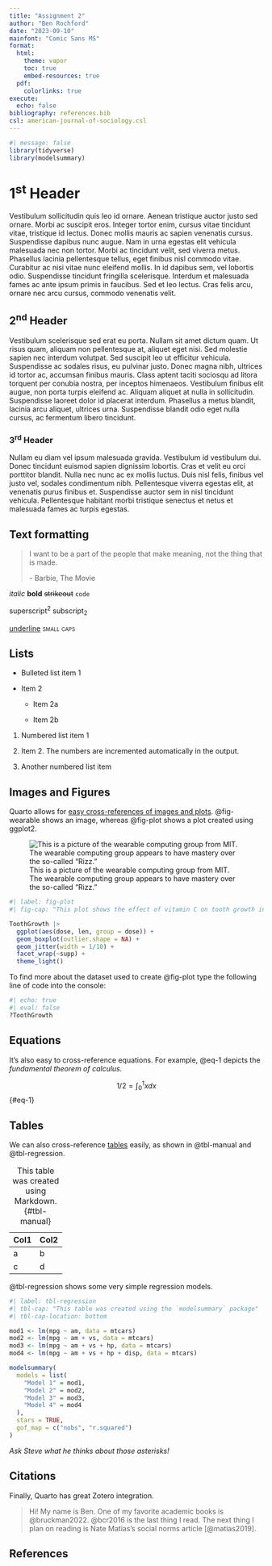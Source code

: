 ```yaml
---
title: "Assignment 2"
author: "Ben Rochford"
date: "2023-09-10"
mainfont: "Comic Sans MS"
format: 
  html: 
    theme: vapor
    toc: true
    embed-resources: true
  pdf:
    colorlinks: true
execute: 
  echo: false
bibliography: references.bib
csl: american-journal-of-sociology.csl
---
```


```r
#| message: false
library(tidyverse)
library(modelsummary)
```

# 1^st^ Header

Vestibulum sollicitudin quis leo id ornare. Aenean tristique auctor justo sed ornare. Morbi ac suscipit eros. Integer tortor enim, cursus vitae tincidunt vitae, tristique id lectus. Donec mollis mauris ac sapien venenatis cursus. Suspendisse dapibus nunc augue. Nam in urna egestas elit vehicula malesuada nec non tortor. Morbi ac tincidunt velit, sed viverra metus. Phasellus lacinia pellentesque tellus, eget finibus nisl commodo vitae. Curabitur ac nisi vitae nunc eleifend mollis. In id dapibus sem, vel lobortis odio. Suspendisse tincidunt fringilla scelerisque. Interdum et malesuada fames ac ante ipsum primis in faucibus. Sed et leo lectus. Cras felis arcu, ornare nec arcu cursus, commodo venenatis velit.

## 2^nd^ Header

Vestibulum scelerisque sed erat eu porta. Nullam sit amet dictum quam. Ut risus quam, aliquam non pellentesque at, aliquet eget nisi. Sed molestie sapien nec interdum volutpat. Sed suscipit leo ut efficitur vehicula. Suspendisse ac sodales risus, eu pulvinar justo. Donec magna nibh, ultrices id tortor ac, accumsan finibus mauris. Class aptent taciti sociosqu ad litora torquent per conubia nostra, per inceptos himenaeos. Vestibulum finibus elit augue, non porta turpis eleifend ac. Aliquam aliquet at nulla in sollicitudin. Suspendisse laoreet dolor id placerat interdum. Phasellus a metus blandit, lacinia arcu aliquet, ultrices urna. Suspendisse blandit odio eget nulla cursus, ac fermentum libero tincidunt.

### 3^rd^ Header

Nullam eu diam vel ipsum malesuada gravida. Vestibulum id vestibulum dui. Donec tincidunt euismod sapien dignissim lobortis. Cras et velit eu orci porttitor blandit. Nulla nec nunc ac ex mollis luctus. Duis nisl felis, finibus vel justo vel, sodales condimentum nibh. Pellentesque viverra egestas elit, at venenatis purus finibus et. Suspendisse auctor sem in nisl tincidunt vehicula. Pellentesque habitant morbi tristique senectus et netus et malesuada fames ac turpis egestas.

## Text formatting

> I want to be a part of the people that make meaning, not the thing that is made.
>
> \- Barbie, The Movie

*italic* **bold** ~~strikeout~~ `code`

superscript^2^ subscript~2~

[underline]{.underline} [small caps]{.smallcaps}

## Lists

-   Bulleted list item 1

-   Item 2

    -   Item 2a

    -   Item 2b

1.  Numbered list item 1

2.  Item 2. The numbers are incremented automatically in the output.

3.  Another numbered list item

## Images and Figures

Quarto allows for [easy cross-references of images and plots](https://quarto.org/docs/authoring/cross-references.html#figures). @fig-wearable shows an image, whereas @fig-plot shows a plot created using ggplot2.

![This is a picture of the wearable computing group from MIT. The wearable computing group appears to have mastery over the so-called "Rizz."](mit_wearable.jpeg){#fig-wearable fig-align="center"}

```r
#| label: fig-plot
#| fig-cap: "This plot shows the effect of vitamin C on tooth growth in Guinea Pigs. The response is the length of odontoblasts (cells responsible for tooth growth) in 60 guinea pigs. Each animal received one of three dose levels of vitamin C (0.5, 1, and 2 mg/day) by one of two delivery methods, orange juice or ascorbic acid (a form of vitamin C and coded as `VC`)."

ToothGrowth |> 
  ggplot(aes(dose, len, group = dose)) + 
  geom_boxplot(outlier.shape = NA) +
  geom_jitter(width = 1/10) +
  facet_wrap(~supp) + 
  theme_light()

```

To find more about the dataset used to create @fig-plot type the following line of code into the console:

```r
#| echo: true
#| eval: false
?ToothGrowth
```

## Equations

It's also easy to cross-reference equations. For example, @eq-1 depicts the *fundamental theorem of calculus.*

$$
1 / 2 = \int_0^1 x dx
$$ {#eq-1}

## Tables

We can also cross-reference [tables](https://quarto.org/docs/authoring/cross-references.html#tables) easily, as shown in @tbl-manual and @tbl-regression.

| Col1 | Col2 |
|------|------|
| a    | b    |
| c    | d    |

: This table was created using Markdown. {#tbl-manual}

@tbl-regression shows some very simple regression models.

\newpage

```r
#| label: tbl-regression
#| tbl-cap: "This table was created using the `modelsummary` package"
#| tbl-cap-location: bottom

mod1 <- lm(mpg ~ am, data = mtcars)
mod2 <- lm(mpg ~ am + vs, data = mtcars)
mod3 <- lm(mpg ~ am + vs + hp, data = mtcars)
mod4 <- lm(mpg ~ am + vs + hp + disp, data = mtcars)

modelsummary(
  models = list(
    "Model 1" = mod1,
    "Model 2" = mod2,
    "Model 3" = mod3,
    "Model 4" = mod4
  ), 
  stars = TRUE, 
  gof_map = c("nobs", "r.squared")
)
```

*Ask Steve what he thinks about those asterisks!*

\newpage

## Citations

Finally, Quarto has great Zotero integration.

> Hi! My name is Ben. One of my favorite academic books is @bruckman2022. @bcr2016 is the last thing I read. The next thing I plan on reading is Nate Matias's social norms article [@matias2019].

## References

::: {#refs}
:::
